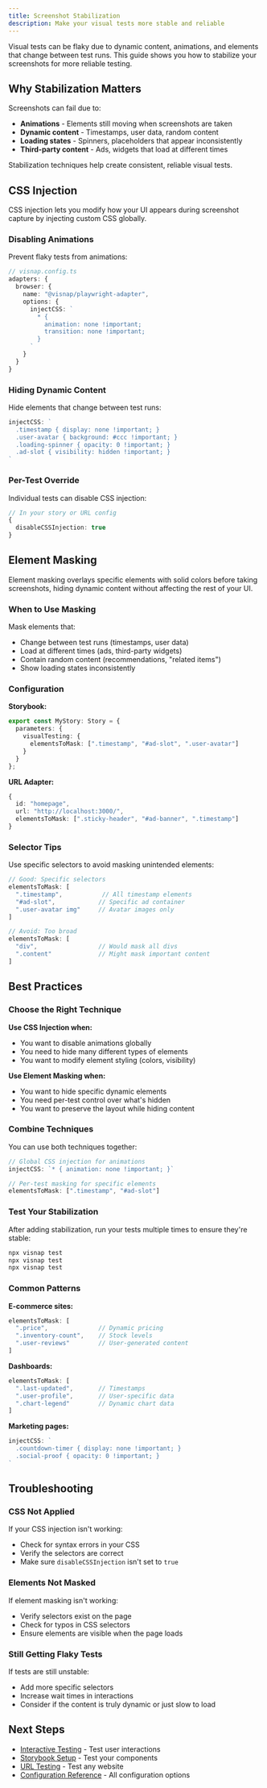 ```yaml
---
title: Screenshot Stabilization
description: Make your visual tests more stable and reliable
---
```


Visual tests can be flaky due to dynamic content, animations, and elements that change between test runs. This guide shows you how to stabilize your screenshots for more reliable testing.

## Why Stabilization Matters

Screenshots can fail due to:
- **Animations** - Elements still moving when screenshots are taken
- **Dynamic content** - Timestamps, user data, random content
- **Loading states** - Spinners, placeholders that appear inconsistently
- **Third-party content** - Ads, widgets that load at different times

Stabilization techniques help create consistent, reliable visual tests.

## CSS Injection

CSS injection lets you modify how your UI appears during screenshot capture by injecting custom CSS globally.

### Disabling Animations

Prevent flaky tests from animations:

```typescript
// visnap.config.ts
adapters: {
  browser: {
    name: "@visnap/playwright-adapter",
    options: {
      injectCSS: `
        * { 
          animation: none !important; 
          transition: none !important; 
        }
      `
    }
  }
}
```

### Hiding Dynamic Content

Hide elements that change between test runs:

```typescript
injectCSS: `
  .timestamp { display: none !important; }
  .user-avatar { background: #ccc !important; }
  .loading-spinner { opacity: 0 !important; }
  .ad-slot { visibility: hidden !important; }
`
```

### Per-Test Override

Individual tests can disable CSS injection:

```typescript
// In your story or URL config
{
  disableCSSInjection: true
}
```

## Element Masking

Element masking overlays specific elements with solid colors before taking screenshots, hiding dynamic content without affecting the rest of your UI.

### When to Use Masking

Mask elements that:
- Change between test runs (timestamps, user data)
- Load at different times (ads, third-party widgets)
- Contain random content (recommendations, "related items")
- Show loading states inconsistently

### Configuration

**Storybook:**
```typescript
export const MyStory: Story = {
  parameters: {
    visualTesting: {
      elementsToMask: [".timestamp", "#ad-slot", ".user-avatar"]
    }
  }
};
```

**URL Adapter:**
```typescript
{
  id: "homepage",
  url: "http://localhost:3000/",
  elementsToMask: [".sticky-header", "#ad-banner", ".timestamp"]
}
```

### Selector Tips

Use specific selectors to avoid masking unintended elements:

```typescript
// Good: Specific selectors
elementsToMask: [
  ".timestamp",           // All timestamp elements
  "#ad-slot",            // Specific ad container
  ".user-avatar img"     // Avatar images only
]

// Avoid: Too broad
elementsToMask: [
  "div",                 // Would mask all divs
  ".content"             // Might mask important content
]
```

## Best Practices

### Choose the Right Technique

**Use CSS Injection when:**
- You want to disable animations globally
- You need to hide many different types of elements
- You want to modify element styling (colors, visibility)

**Use Element Masking when:**
- You want to hide specific dynamic elements
- You need per-test control over what's hidden
- You want to preserve the layout while hiding content

### Combine Techniques

You can use both techniques together:

```typescript
// Global CSS injection for animations
injectCSS: `* { animation: none !important; }`

// Per-test masking for specific elements
elementsToMask: [".timestamp", "#ad-slot"]
```

### Test Your Stabilization

After adding stabilization, run your tests multiple times to ensure they're stable:

```bash
npx visnap test
npx visnap test
npx visnap test
```

### Common Patterns

**E-commerce sites:**
```typescript
elementsToMask: [
  ".price",              // Dynamic pricing
  ".inventory-count",    // Stock levels
  ".user-reviews"        // User-generated content
]
```

**Dashboards:**
```typescript
elementsToMask: [
  ".last-updated",       // Timestamps
  ".user-profile",       // User-specific data
  ".chart-legend"        // Dynamic chart data
]
```

**Marketing pages:**
```typescript
injectCSS: `
  .countdown-timer { display: none !important; }
  .social-proof { opacity: 0 !important; }
`
```

## Troubleshooting

### CSS Not Applied

If your CSS injection isn't working:
- Check for syntax errors in your CSS
- Verify the selectors are correct
- Make sure `disableCSSInjection` isn't set to `true`

### Elements Not Masked

If element masking isn't working:
- Verify selectors exist on the page
- Check for typos in CSS selectors
- Ensure elements are visible when the page loads

### Still Getting Flaky Tests

If tests are still unstable:
- Add more specific selectors
- Increase wait times in interactions
- Consider if the content is truly dynamic or just slow to load

## Next Steps

- [Interactive Testing](/docs/guides/interactive-testing) - Test user interactions
- [Storybook Setup](/docs/guides/storybook-setup) - Test your components
- [URL Testing](/docs/guides/url-testing) - Test any website
- [Configuration Reference](/docs/reference/configuration) - All configuration options
